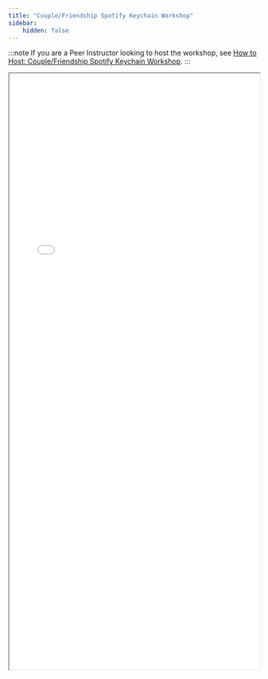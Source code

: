 ```yaml
---
title: "Couple/Friendship Spotify Keychain Workshop"
sidebar:
    hidden: false
---
```


:::note
If you are a Peer Instructor looking to host the workshop, see [How to Host: Couple/Friendship Spotify Keychain Workshop](/workshop/laser-spotify-keychain-internal/).
:::

<iframe src="/laser-spotify-keychain-slides.pdf" width="100%" height="1200px" style="min-height: 450px">
  <embed src="/laser-spotify-keychain-slides.pdf" type="application/pdf" />
</iframe>
